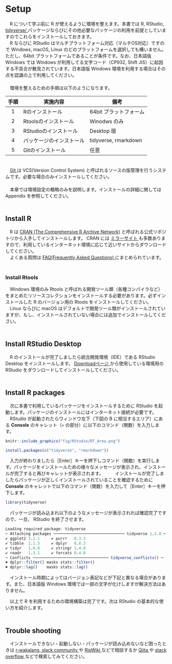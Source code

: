 # Setup
　R について学ぶ前に R が使えるように環境を整えます。本書では R, RStudio, [tidyverse/ <i class="fa fa-external-link"></i>](https://www.tidyverse.org/){target="_blank"} パッケージならびにその他必要なパッケージの利用を前提としていますのでこれらをインストールしておきます。  
　R ならびに RStudio はマルチプラットフォーム対応（マルチOS対応）ですので Windows, macOS, Linux のどのプラットフォームを選択しても構いません。ただし、64bit プラットフォームであることが条件です。なお、日本語版 Windows では Windows が利用してる文字コード（CP932, Shift JIS）に起因する不具合が散見されています。日本語版 Windows 環境を利用する場合はその点を認識の上で利用してください。  
　  
　環境を整えるための手順は以下のようになります。  

手順 | 実施内容                 | 備考
:---:|--------------------------|------ 
1    | Rのインストール          | 64bit プラットフォーム
2    | Rtoolsのインストール     | Winodws のみ
3    | RStudioのインストール    | Desktop 版
4    | パッケージのインストール | tidyverse, rmarkdown
5    | Gitのインストール        | 任意

　  
　[Git <i class="fa fa-external-link"></i>](https://git-scm.com/){target="_blank"} は VCS(Version Control System) と呼ばれるソースの版管理を行うシステムです。必要な場合のみインストールしてください。  
　  
　本章では環境設定の概略のみを説明します。インストールの詳細に関しては Appendix を参照してください。  
　  

## Install R
　R は [CRAN (The Comprehensive R Archive Network)<i class="fa fa-external-link"></i>](https://cran.r-project.org/){target="_blank"} と呼ばれる公式リポジトリから入手してインストールします。 CRAN には [ミラーサイト <i class="fa fa-external-link"></i>](https://cran.r-project.org/mirrors.html){target="_blank"} も多数ありますので、利用しているインターネット環境に応じて近いサイトからダウンロードしてください。  
　よくある質問は [FAQ(Frequently Asked Questions) <i class="fa fa-external-link"></i>](https://cran.r-project.org/doc/FAQ/R-FAQ.html){target="_blank"} にまとめられています。  
　  

### Install Rtools
　Windows 環境のみ Rtools と呼ばれる開発ツール類（各種コンパイラなど）をまとめたリソースコレクションをインストールする必要があります。必ずインストールした R のバージョン用の Rtools をインストールしてください。
　Linux ならびに macOS はデフォルトで開発ツール類がインストールされていますが、もし、インストールされていない場合には追加でインストールしてください。  
　  

## Install RStudio Desktop
　R のインストールが完了しましたら統合開発環境（IDE）である RStudio Desktop をインストールします。 [Downloadページ <i class="fa fa-external-link"></i>](https://rstudio.com/products/rstudio/download/#download){target="_blank"} から使用している環境用の RStudio をダウンロードしてインストールしてください。  
　  

## Install R packages
　次に本書で利用しているパッケージをインストールするために RStudio を起動します。パッケージのインストールにはインターネット接続が必要です。  
　RStudio が起動されたらウィンドウ左下（下図の B に相当するエリア）にある **Console** のキャレット（`>` の部分）に以下のコマンド（関数）を入力します。  

```r
knitr::include_graphics("fig/RStudio/DT_Area.png")
```

```r
install.packages(c("tidyverse", "rmarkdown"))
```

　入力が終わりましたら［Enter］キーを押下しコマンド（関数）を実行します。パッケージをインストールための様々なメッセージが表示され、インストールが完了すると再びキャレットが表示されます。
　
　インストールが完了しましたらパッケージが正しくインストールされていることを確認するために **Console** のキャレットで以下のコマンド（関数）を入力して［Enter］キーを押下します。
```r
library(tidyverse)
```

　パッケージが読み込まれ以下のようなメッセージが表示されれば確認完了ですので、一旦、 RStudio を終了させます。  

```r
Loading required package: tidyverse
─ Attaching packages ─────────────────────────────── tidyverse 1.3.0 ─
✔ ggplot2 3.2.1     ✔ purrr   0.3.3
✔ tibble  2.1.3     ✔ dplyr   0.8.3
✔ tidyr   1.0.0     ✔ stringr 1.4.0
✔ readr   1.3.1     ✔ forcats 0.4.0
─ Conflicts ───────────────────────────────── tidyverse_conflicts() ─
✖ dplyr::filter() masks stats::filter()
✖ dplyr::lag()    masks stats::lag()
```

　インストール時期によってはバージョン表記などが下記と異なる場合があります。また、日本語版 Windows 環境では一部の文字が化けしますが解決方法はありません。
　  

　以上で R を利用するための環境構築は完了です。次は RStudio の基本的な使い方を紹介します。  
　  

## Trouble shooting
　インストールできない・起動しない・パッケージが読み込めないなど困ったときは [r-wakalang, slack community <i class="fa fa-external-link"></i>](http://qiita.com/uri/items/5583e91bb5301ed5a4ba){target="_blank"} や [RjpWiki <i class="fa fa-external-link"></i>](http://www.okadajp.org/RWiki/){target="_blank"} などで相談するか [Qiita <i class="fa fa-external-link"></i>](http://qiita.com/){target="_blank"} や [stack overflow <i class="fa fa-external-link"></i>](https://stackoverflow.com/){target="_blank"} などで検索してみてください。  
　  
